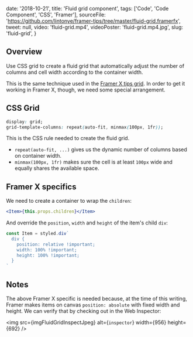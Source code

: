 

  date: '2018-10-21',
  title: 'Fluid grid component',
  tags: ['Code', 'Code Component', 'CSS', 'Framer'],
  sourceFile:
    'https://github.com/lintonye/framer-tips/tree/master/fluid-grid.framerfx',
  tweet: null,
  video: 'fluid-grid.mp4',
  videoPoster: 'fluid-grid.mp4.jpg',
  slug: 'fluid-grid',
}


## Overview

Use CSS grid to create a fluid grid that automatically adjust the number of columns and cell width according to the container width.

This is the same technique used in the [Framer X tips grid](/tips). In order to get it working in Framer X, though, we need some special arrangement.

## CSS Grid

```css
display: grid;
grid-template-columns: repeat(auto-fit, minmax(100px, 1fr));
```

This is the CSS rule needed to create the fluid grid.

- `repeat(auto-fit, ...)` gives us the dynamic number of columns based on container width.
- `minmax(100px, 1fr)` makes sure the cell is at least `100px` wide and equally shares the available space.

## Framer X specifics

We need to create a container to wrap the `children`:

```jsx
<Item>{this.props.children}</Item>
```

And override the `position`, `width` and `height` of the item's child `div`:

```jsx
const Item = styled.div`
  div {
    position: relative !important;
    width: 100% !important;
    height: 100% !important;
  }
`
```

## Notes

The above Framer X specific is needed because, at the time of this writing, Framer makes items on canvas `position: absolute` with fixed width and height. We can verify that by checking out in the Web Inspector:

<img src={imgFluidGridInspectJpeg} alt={`inspector`} width={956} height={692} />
